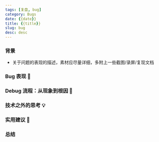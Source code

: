 ```yaml
---
tags: [复盘, bug]
category: Bugs
date: {{date}}
title: {{title}}
slug: bug
desc: desc
---
```


### 背景

-   关于问题的表现的描述，素材应尽量详细，多附上一些截图/录屏/复现文档

### Bug 表现 🐛

### Debug 流程：从现象到根因 🤔

### 技术之外的思考 💡

### 实用建议 💪

### 总结

